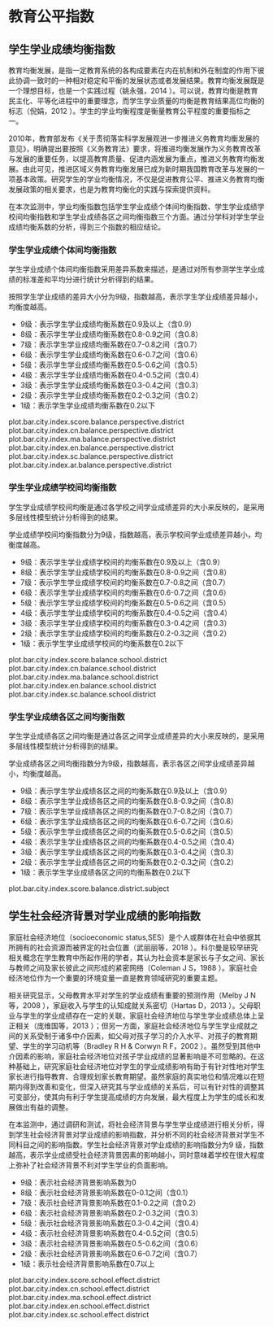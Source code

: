 <!-- chapter equity  -->

# 教育公平指数


## 学生学业成绩均衡指数

教育均衡发展，是指一定教育系统的各构成要素在内在机制和外在制度的作用下彼此协调一致时的一种相对稳定和平衡的发展状态或者发展结果。教育均衡发展既是一个理想目标，也是一个实践过程（姚永强，2014 \cite{cite_017}）。可以说，教育均衡是教育民主化、平等化进程中的重要理念，而学生学业质量的均衡是教育结果高位均衡的标志（倪娟，2012 \cite{cite_009} ）。学生的学业均衡程度是衡量教育公平程度的重要指标之一。

2010年，教育部发布《关于贯彻落实科学发展观进一步推进义务教育均衡发展的意见》，明确提出要按照《义务教育法》要求，将推进均衡发展作为义务教育改革与发展的重要任务，以提高教育质量、促进内涵发展为重点，推进义务教育均衡发展。由此可见，推进区域义务教育均衡发展已成为新时期我国教育改革与发展的一项基本政策。研究学生的学业均衡情况，不仅是促进教育公平、推进义务教育均衡发展政策的相关要求，也是为教育均衡化的实践与探索提供资料。

在本次监测中，学业均衡指数包括学生学业成绩个体间均衡指数、学生学业成绩学校间均衡指数和学生学业成绩各区之间均衡指数三个方面。通过分学科对学生学业成绩均衡系数的分析，得到三个指数的相应结论。


### 学生学业成绩个体间均衡指数

学生学业成绩个体间均衡指数采用差异系数来描述，是通过对所有参测学生学业成绩的标准差和平均分进行统计分析得到的结果。


按照学生学业成绩的差异大小分为9级，指数越高，表示学生学业成绩差异越小，均衡度越高。

\mylist
-  9级：表示学生学业成绩均衡系数在0.9及以上（含0.9）
-  8级：表示学生学业成绩均衡系数在0.8-0.9之间（含0.8）
-  7级：表示学生学业成绩均衡系数在0.7-0.8之间（含0.7）
-  6级：表示学生学业成绩均衡系数在0.6-0.7之间（含0.6）
-  5级：表示学生学业成绩均衡系数在0.5-0.6之间（含0.5）
-  4级：表示学生学业成绩均衡系数在0.4-0.5之间（含0.4）
-  3级：表示学生学业成绩均衡系数在0.3-0.4之间（含0.3）
-  2级：表示学生学业成绩均衡系数在0.2-0.3之间（含0.2）
-  1级：表示学生学业成绩均衡系数在0.2以下

\mytext

plot.bar.city.index.score.balance.perspective.district
plot.bar.city.index.cn.balance.perspective.district
plot.bar.city.index.ma.balance.perspective.district
plot.bar.city.index.en.balance.perspective.district
plot.bar.city.index.sc.balance.perspective.district
plot.bar.city.index.ar.balance.perspective.district

### 学生学业成绩学校间均衡指数

学生学业成绩学校间均衡是通过各学校之间学业成绩差异的大小来反映的，是采用多层线性模型统计分析得到的结果。

学业成绩学校间均衡指数分为9级，指数越高，表示学校间学业成绩差异越小，均衡度越高。

\mylist

-  9级：表示学生学业成绩学校间的均衡系数\footnote{将学业成绩学校解释率经过标准化等一系列转化后得到的数值，转化后的数据具有可加性和可比性，用于划分学业成绩校间均衡指数的等级。}在0.9及以上（含0.9）
-  8级：表示学生学业成绩学校间的均衡系数在0.8-0.9之间（含0.8）
-  7级：表示学生学业成绩学校间的均衡系数在0.7-0.8之间（含0.7）
-  6级：表示学生学业成绩学校间的均衡系数在0.6-0.7之间（含0.6）
-  5级：表示学生学业成绩学校间的均衡系数在0.5-0.6之间（含0.5）
-  4级：表示学生学业成绩学校间的均衡系数在0.4-0.5之间（含0.4）
-  3级：表示学生学业成绩学校间的均衡系数在0.3-0.4之间（含0.3）
-  2级：表示学生学业成绩学校间的均衡系数在0.2-0.3之间（含0.2）
-  1级：表示学生学业成绩学校间的均衡系数在0.2以下

\mytext


plot.bar.city.index.score.balance.school.district
plot.bar.city.index.cn.balance.school.district
plot.bar.city.index.ma.balance.school.district
plot.bar.city.index.en.balance.school.district
plot.bar.city.index.sc.balance.school.district



### 学生学业成绩各区之间均衡指数


学生学业成绩各区之间均衡是通过各区之间学业成绩差异的大小来反映的，是采用多层线性模型统计分析得到的结果。


学业成绩各区之间均衡指数分为9级，指数越高，表示各区之间学业成绩差异越小，均衡度越高。

\mylist
-  9级：表示学生学业成绩各区之间的均衡系数在0.9及以上（含0.9）
-  8级：表示学生学业成绩各区之间的均衡系数在0.8-0.9之间（含0.8）
-  7级：表示学生学业成绩各区之间的均衡系数在0.7-0.8之间（含0.7）
-  6级：表示学生学业成绩各区之间的均衡系数在0.6-0.7之间（含0.6）
-  5级：表示学生学业成绩各区之间的均衡系数在0.5-0.6之间（含0.5）
-  4级：表示学生学业成绩各区之间的均衡系数在0.4-0.5之间（含0.4）
-  3级：表示学生学业成绩各区之间的均衡系数在0.3-0.4之间（含0.3）
-  2级：表示学生学业成绩各区之间的均衡系数在0.2-0.3之间（含0.2）
-  1级：表示学生学业成绩各区之间的均衡系数在0.2以下

\mytext

plot.bar.city.index.score.balance.district.subject


## 学生社会经济背景对学业成绩的影响指数

家庭社会经济地位（socioeconomic status,SES）是个人或群体在社会中依据其所拥有的社会资源而被界定的社会位置（武丽丽等，2018 \cite{cite_014} ）。科尔曼是较早研究相关概念在学生教育中所起作用的学者，其认为社会资本是家长与子女之间、家长与教师之间及家长彼此之间形成的紧密网络（Coleman J S，1988 \cite{cite_022}）。家庭社会经济地位作为一个重要的环境变量一直是教育领域研究的重要主题。

相关研究显示，父母教育水平对学生的学业成绩有重要的预测作用（Melby J N等，2008 \cite{cite_024}），家庭收入与学生的认知成就关系密切（Hartas D，2013 \cite{cite_023} ）。父母职业与学生的学业成绩存在一定的关联，家庭社会经济地位与学生学业成绩总体上呈正相关（庞维国等，2013 \cite{cite_010} ）；但另一方面，家庭社会经济地位与学生学业成就之间的关系受制于诸多中介因素，如父母对孩子学习的介入水平、对孩子的教育期望、学生的学习动机等（Bradley R H & Corwyn R F，2002 \cite{cite_021} ）。虽然受到其他中介因素的影响，家庭社会经济地位对孩子学业成绩的显著影响是不可忽略的。在这种基础上，研究家庭社会经济地位对学生的学业成绩影响有助于有针对性地对学生家长进行指导教育、合理规划家长教育期望。虽然家庭的真实地位和情况难以在短期内得到改善和变化，但深入研究其与学业成绩的关系后，可以有针对性的调整其可变部分，使其向有利于学生提高成绩的方向发展，最大程度上为学生的成长和发展做出有益的调整。

在本监测中，通过调研和测试，将社会经济背景与学生学业成绩进行相关分析，得到学生社会经济背景对学业成绩的影响指数，并分析不同的社会经济背景对学生不同科目之间的影响指数。学生社会经济背景对学业成绩的影响指数分为9 级，指数越高，表示学业成绩受社会经济背景因素的影响越小，同时意味着学校在很大程度上弥补了社会经济背景不利对学生学业的负面影响。


\mylist

- 9级：表示社会经济背景影响系数\footnote{将学生社会经济背景解释率经过标准化等一系列转化后得到的数值，转化后的数据具有可加性和可比性，用于划分学生社会经济背景对学业成绩的影响指数的等级。}为0
- 8级：表示社会经济背景影响系数在0-0.1之间（含0.1）
- 7级：表示社会经济背景影响系数在0.1-0.2之间（含0.2）
- 6级：表示社会经济背景影响系数在0.2-0.3之间（含0.3）
- 5级：表示社会经济背景影响系数在0.3-0.4之间（含0.4）
- 4级：表示社会经济背景影响系数在0.4-0.5之间（含0.5）
- 3级：表示社会经济背景影响系数在0.5-0.6之间（含0.6）
- 2级：表示社会经济背景影响系数在0.6-0.7之间（含0.7）
- 1级：表示社会经济背景影响系数在0.7以上

\mytext

plot.bar.city.index.score.school.effect.district
plot.bar.city.index.cn.school.effect.district
plot.bar.city.index.ma.school.effect.district
plot.bar.city.index.en.school.effect.district
plot.bar.city.index.sc.school.effect.district

\clearpage

<!-- end of chapter equity  -->
